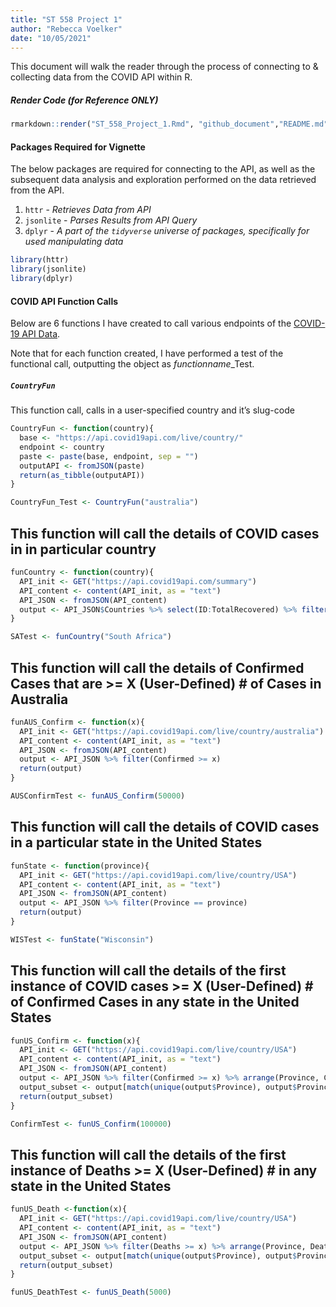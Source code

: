 ```yaml
---
title: "ST 558 Project 1"
author: "Rebecca Voelker"
date: "10/05/2021"
---
```


This document will walk the reader through the process of connecting to & collecting data from the COVID API within R.  

##### __Render Code (for Reference ONLY)__

```r
rmarkdown::render("ST_558_Project_1.Rmd", "github_document","README.md")
```

#### __Packages Required for Vignette__

The below packages are required for connecting to the API, as well as the subsequent data analysis and exploration performed on the data retrieved from the API.  

1. `httr` - _Retrieves Data from API_
2. `jsonlite` - _Parses Results from API Query_
3. `dplyr` - _A part of the `tidyverse` universe of packages, specifically for used manipulating data_

```r

library(httr)
library(jsonlite)
library(dplyr)
```

#### __COVID API Function Calls__

Below are 6 functions I have created to call various endpoints of the [COVID-19 API Data](https://documenter.getpostman.com/view/10808728/SzS8rjbc#e831c268-9da1-4d86-8b5a-8d7f61910af8).

Note that for each function created, I have performed a test of the functional call, outputting the object as *functionname*_Test. 

##### `CountryFun`

This function call, calls in a user-specified country and it's  slug-code

```r

CountryFun <- function(country){
  base <- "https://api.covid19api.com/live/country/"
  endpoint <- country
  paste <- paste(base, endpoint, sep = "")
  outputAPI <- fromJSON(paste)
  return(as_tibble(outputAPI))
}

CountryFun_Test <- CountryFun("australia")
```

## This function will call the details of COVID cases in in particular country

```r
funCountry <- function(country){
  API_init <- GET("https://api.covid19api.com/summary")
  API_content <- content(API_init, as = "text")
  API_JSON <- fromJSON(API_content)
  output <- API_JSON$Countries %>% select(ID:TotalRecovered) %>% filter(Country == country)
}

SATest <- funCountry("South Africa") 
```

## This function will call the details of Confirmed Cases that are >= X (User-Defined) # of Cases in Australia 

```r
funAUS_Confirm <- function(x){
  API_init <- GET("https://api.covid19api.com/live/country/australia")
  API_content <- content(API_init, as = "text")
  API_JSON <- fromJSON(API_content)
  output <- API_JSON %>% filter(Confirmed >= x)
  return(output)
}

AUSConfirmTest <- funAUS_Confirm(50000)

```

## This function will call the details of COVID cases in a particular state in the United States

```r

funState <- function(province){
  API_init <- GET("https://api.covid19api.com/live/country/USA")
  API_content <- content(API_init, as = "text")
  API_JSON <- fromJSON(API_content)
  output <- API_JSON %>% filter(Province == province)
  return(output)
}

WISTest <- funState("Wisconsin")
```

## This function will call the details of the first instance of COVID cases >= X (User-Defined) # of Confirmed Cases in any state in the United States

```r
funUS_Confirm <- function(x){
  API_init <- GET("https://api.covid19api.com/live/country/USA")
  API_content <- content(API_init, as = "text")
  API_JSON <- fromJSON(API_content)
  output <- API_JSON %>% filter(Confirmed >= x) %>% arrange(Province, Confirmed)
  output_subset <- output[match(unique(output$Province), output$Province),]
  return(output_subset)
}

ConfirmTest <- funUS_Confirm(100000)
```

## This function will call the details of the first instance of Deaths >= X (User-Defined) # in any state in the United States

```r
funUS_Death <-function(x){
  API_init <- GET("https://api.covid19api.com/live/country/USA")
  API_content <- content(API_init, as = "text")
  API_JSON <- fromJSON(API_content)
  output <- API_JSON %>% filter(Deaths >= x) %>% arrange(Province, Deaths)
  output_subset <- output[match(unique(output$Province), output$Province),]
  return(output_subset)
}

funUS_DeathTest <- funUS_Death(5000)
```
